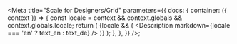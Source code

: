 
<Meta
  title="Scale for Designers/Grid"
  parameters={{
    docs: {
      container: ({ context }) => {
        const locale = context && context.globals && context.globals.locale;
        return (
          <DocsContainer context={context}>
            {locale && (
              <Description markdown={locale === 'en' ? text_en : text_de} />
            )}
          </DocsContainer>
        );
      },
    },
  }}
/>;
